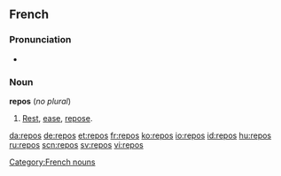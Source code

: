 ==French==

===Pronunciation===
*{{audio|Fr-repos.ogg|audio}}

===Noun===
'''repos''' {{m}} (''no plural'')

# [[rest|Rest]], [[ease]], [[repose]].

[[Category:French nouns]]

[[da:repos]]
[[de:repos]]
[[et:repos]]
[[fr:repos]]
[[ko:repos]]
[[io:repos]]
[[id:repos]]
[[hu:repos]]
[[ru:repos]]
[[scn:repos]]
[[sv:repos]]
[[vi:repos]]